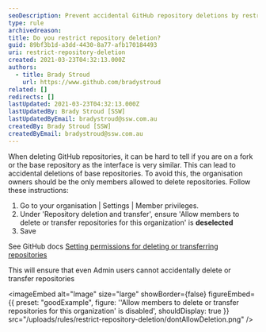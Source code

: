 ```yaml
---
seoDescription: Prevent accidental GitHub repository deletions by restricting access to only organization owners.
type: rule
archivedreason:
title: Do you restrict repository deletion?
guid: 89bf3b1d-a3dd-4430-8a77-afb170184493
uri: restrict-repository-deletion
created: 2021-03-23T04:32:13.000Z
authors:
  - title: Brady Stroud
    url: https://www.github.com/bradystroud
related: []
redirects: []
lastUpdated: 2021-03-23T04:32:13.000Z
lastUpdatedBy: Brady Stroud [SSW]
lastUpdatedByEmail: bradystroud@ssw.com.au
createdBy: Brady Stroud [SSW]
createdByEmail: bradystroud@ssw.com.au
---
```


When deleting GitHub repositories, it can be hard to tell if you are on a fork or the base repository as the interface is very similar. This can lead to accidental deletions of base repositories.
To avoid this, the organisation owners should be the only members allowed to delete repositories. Follow these instructions:

1. Go to your organisation | Settings | Member privileges.
2. Under 'Repository deletion and transfer', ensure 'Allow members to delete or transfer repositories for this organization' is **deselected**
3. Save

See GitHub docs [Setting permissions for deleting or transferring repositories](https://docs.github.com/en/github/setting-up-and-managing-organizations-and-teams/setting-permissions-for-deleting-or-transferring-repositories)

This will ensure that even Admin users cannot accidentally delete or transfer repositories

<imageEmbed
  alt="Image"
  size="large"
  showBorder={false}
  figureEmbed={{
    preset: "goodExample",
    figure: '\'Allow members to delete or transfer repositories for this organization\' is disabled',
    shouldDisplay: true
  }}
  src="/uploads/rules/restrict-repository-deletion/dontAllowDeletion.png"
/>
